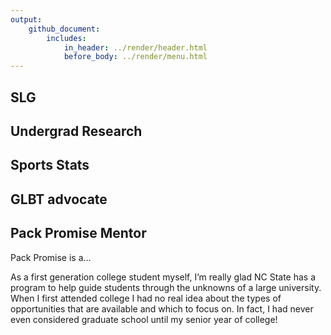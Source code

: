 ```yaml
---
output: 
    github_document:
        includes: 
            in_header: ../render/header.html
            before_body: ../render/menu.html
---
```


## SLG

## Undergrad Research

## Sports Stats

## GLBT advocate

## Pack Promise Mentor

Pack Promise is a... 

As a first generation college student myself, I'm really glad NC State has a program to help guide students through the unknowns of a large university.  When I first attended college I had no real idea about the types of opportunities that are available and which to focus on.  In fact, I had never even considered graduate school until my senior year of college!  